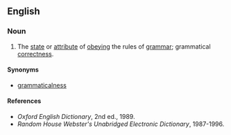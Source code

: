 ==English==

===Noun===
{{en-noun|-}}

# {{context|of language}} The [[state]] or [[attribute]] of [[obey]]ing the rules of [[grammar]]; grammatical [[correctness]].

====Synonyms====
*[[grammaticalness]]

====References====
*''Oxford English Dictionary'', 2nd ed., 1989.
*''Random House Webster's Unabridged Electronic Dictionary'', 1987-1996.
